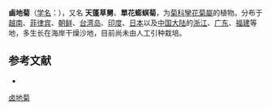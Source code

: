 {{Speciesbox
| name = 鹵地菊
| status = 
| status_system = 
| image = Wedelia prostrata.JPG
| genus = Wollastonia
| species = dentata
| authority = (H.Lév. & Vaniot) Orchard
}}

'''鹵地菊'''（[[学名|学名]]：{{lang|la|''Wollastonia dentata''}}），又名 '''天蓬草舅'''、'''單花蟛蜞菊'''，为[[菊科|菊科]][[孿花菊屬|孿花菊屬]]的植物。分布于[[越南|越南]]、[[菲律宾|菲律宾]]、[[朝鲜|朝鲜]]、[[台湾岛|台湾岛]]、[[印度|印度]]、[[日本|日本]]以及[[中国大陆|中国大陆]]的[[浙江|浙江]]、[[广东|广东]]、[[福建|福建]]等地，多生长在海岸干燥沙地，目前尚未由人工引种栽培。

== 参考文献 ==
<div class="references-small">
* {{cite web| url =http://www.bioinfo.cn/db05/KmzwSpecies.php?action=view&id=5261| title =卤地菊| work =《中国高等植物数据库全库》| publisher =中国科学院微生物研究所| author =昆明植物研究所| accessdate =2009-02-25| deadurl =yes| archiveurl =https://web.archive.org/web/20160305064729/http://www.bioinfo.cn/db05/KmzwSpecies.php?action=view&id=5261| archivedate =2016-03-05}}
</div>
{{Taxonbar}}

[[Category:孿花菊屬|卤地菊]]


{{植物小作品}}